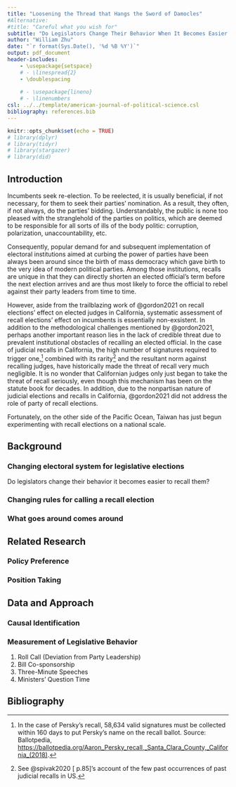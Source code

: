 ```yaml
---
title: "Loosening the Thread that Hangs the Sword of Damocles"
#Alternative:
#title: "Careful what you wish for"
subtitle: "Do Legislators Change Their Behavior When It Becomes Easier to Recall Them?"
author: "William Zhu"
date: "`r format(Sys.Date(), '%d %B %Y')`"
output: pdf_document
header-includes:
    - \usepackage{setspace}
    # - \linespread{2}
    - \doublespacing
    
    # - \usepackage{lineno}
    # - \linenumbers
csl: ../../template/american-journal-of-political-science.csl
bibliography: references.bib
---
```


```r
knitr::opts_chunk$set(echo = TRUE)
# library(dplyr)
# library(tidyr)
# library(stargazer)
# library(did)
```

## Introduction

Incumbents seek re-election. To be reelected, it is usually beneficial, if not necessary, for them to seek their parties' nomination. As a result, they often, if not always, do the parties' bidding. Understandably, the public is none too pleased with the stranglehold of the parties on politics, which are deemed to be responsible for all sorts of ills of the body politic: corruption, polarization, unaccountability, etc.

Consequently, popular demand for and subsequent implementation of electoral institutions aimed at curbing the power of parties have been always been around since the birth of mass democracy which gave birth to the very idea of modern political parties. Among those institutions, recalls are unique in that they can directly shorten an elected official's term before the next election arrives and are thus most likely to force the official to rebel against their party leaders from time to time.

However, aside from the trailblazing work of @gordon2021 on recall elections' effect on elected judges in California, systematic assessment of recall elections' effect on incumbents is essentially non-exsistent. In addition to the methodological challenges mentioned by @gordon2021, perhaps another important reason lies in the lack of credible threat due to prevalent institutional obstacles of recalling an elected official. In the case of judicial recalls in California, the high number of signatures required to trigger one,[^1] combined with its rarity[^2] and the resultant norm against recalling judges, have historically made the threat of recall very much negligible. It is no wonder that Californian judges only just began to take the threat of recall seriously, even though this mechanism has been on the statute book for decades. In addition, due to the nonpartisan nature of judicial elections and recalls in California, @gordon2021 did not address the role of party of recall elections.

[^1]: In the case of Persky's recall, 58,634 valid signatures must be collected within 160 days to put Persky's name on the recall ballot. Source: Ballotpedia, [https://ballotpedia.org/Aaron_Persky_recall,\_Santa_Clara_County,\_California\_(2018)](https://ballotpedia.org/Aaron_Persky_recall,_Santa_Clara_County,_California_(2018)).

[^2]: See @spivak2020 [ p.85]'s account of the few past occurrences of past judicial recalls in US.

Fortunately, on the other side of the Pacific Ocean, Taiwan has just begun experimenting with recall elections on a national scale.

## Background

### Changing electoral system for legislative elections

Do legislators change their behavior it becomes easier to recall them?

### Changing rules for calling a recall election

### What goes around comes around

## Related Research

### Policy Preference

### Position Taking

## Data and Approach

### Causal Identification



### Measurement of Legislative Behavior

1.  Roll Call (Deviation from Party Leadership)
2.  Bill Co-sponsorship
3.  Three-Minute Speeches
4.  Ministers' Question Time

\newpage

## Bibliography

::: {#refs}
:::

<!-- \newpage -->

<!-- # Appendix -->

<!-- ## Data Collection -->

<!-- To begin with, we consider elections held between 2020 and now in countries which, at the time of the election, were graded as "liberal democracies" or "electoral democracies" by V-Dem. -->

<!-- ```{r vdemdata, echo=FALSE, results='asis'} -->

<!-- library(vdemdata) -->

<!-- vdem_2020_now <- filter(vdem, year > 2019) -->

<!-- identifier_list <- c("country_name", "country_id", "country_text_id") -->

<!-- vdem_high_level_indices_list <- c("v2x_polyarchy", "v2x_libdem", "v2x_partipdem", "v2x_delibdem", "v2x_egaldem") -->

<!-- vdem_regime_of_the_world <- c("v2x_regime", "v2x_regime_amb") -->

<!-- pt_est_dems <- filter(vdem_2020_now, v2x_regime > 1) -->

<!-- pt_est_dems_names <- distinct(select(pt_est_dems, country_name)) -->

<!-- vdem_2020_now_essential <- select(pt_est_dems, one_of(c("year",identifier_list, vdem_high_level_indices_list, vdem_regime_of_the_world)  ) ) -->

<!-- # ci_est_dems <- filter(vdem_2020_now, v2x_regime_amb > 3) -->

<!-- # ci_est_dems_names <- distinct(select(ci_est_dems, country_name)) -->

<!-- knitr::kable(pt_est_dems_names) -->

<!-- ``` -->

